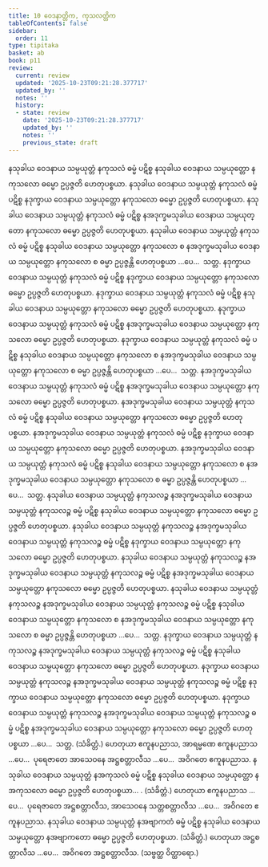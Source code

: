 ```yaml
---
title: 10 ဝေဒနာတ္တိက, ကုသလတ္တိက
tableOfContents: false
sidebar:
  order: 11
type: tipitaka
basket: ab
book: p11
review:
  current: review
  updated: '2025-10-23T09:21:28.377717'
  updated_by: ''
  notes: ''
  history:
  - state: review
    date: '2025-10-23T09:21:28.377717'
    updated_by: ''
    notes: ''
    previous_state: draft
---
```



<ReviewStatus review={frontmatter.review} showDetails={true} />

<HypothesisAnnotation frontmatter={frontmatter} />

<DynamicBreadcrumb />

<Division number="39" book="p11" e="ch" v="40" p="149">

<Paragraph number="93" book="p11">
နသုခါယ ဝေဒနာယ သမ္ပယုတ္တံ နကုသလံ ဓမ္မံ ပဋိစ္စ နသုခါယ ဝေဒနာယ သမ္ပယုတ္တော နကုသလော ဓမ္မော ဥပ္ပဇ္ဇတိ ဟေတုပစ္စယာ. နသုခါယ ဝေဒနာယ သမ္ပယုတ္တံ နကုသလံ ဓမ္မံ ပဋိစ္စ နဒုက္ခာယ ဝေဒနာယ သမ္ပယုတ္တော နကုသလော ဓမ္မော ဥပ္ပဇ္ဇတိ ဟေတုပစ္စယာ. နသုခါယ ဝေဒနာယ သမ္ပယုတ္တံ နကုသလံ ဓမ္မံ ပဋိစ္စ နအဒုက္ခမသုခါယ ဝေဒနာယ သမ္ပယုတ္တော နကုသလော ဓမ္မော ဥပ္ပဇ္ဇတိ ဟေတုပစ္စယာ. နသုခါယ ဝေဒနာယ သမ္ပယုတ္တံ နကုသလံ ဓမ္မံ ပဋိစ္စ နသုခါယ ဝေဒနာယ သမ္ပယုတ္တော နကုသလော စ နအဒုက္ခမသုခါယ ဝေဒနာယ သမ္ပယုတ္တော နကုသလော စ ဓမ္မာ ဥပ္ပဇ္ဇန္တိ ဟေတုပစ္စယာ …ပေ…  သတ္တ.
</Paragraph>

<Paragraph number="94" book="p11">
နဒုက္ခာယ ဝေဒနာယ သမ္ပယုတ္တံ နကုသလံ ဓမ္မံ ပဋိစ္စ နဒုက္ခာယ ဝေဒနာယ သမ္ပယုတ္တော နကုသလော ဓမ္မော ဥပ္ပဇ္ဇတိ ဟေတုပစ္စယာ. နဒုက္ခာယ ဝေဒနာယ သမ္ပယုတ္တံ နကုသလံ ဓမ္မံ ပဋိစ္စ နသုခါယ ဝေဒနာယ သမ္ပယုတ္တော နကုသလော ဓမ္မော ဥပ္ပဇ္ဇတိ ဟေတုပစ္စယာ. နဒုက္ခာယ ဝေဒနာယ သမ္ပယုတ္တံ နကုသလံ ဓမ္မံ ပဋိစ္စ နအဒုက္ခမသုခါယ ဝေဒနာယ သမ္ပယုတ္တော နကုသလော ဓမ္မော ဥပ္ပဇ္ဇတိ ဟေတုပစ္စယာ. နဒုက္ခာယ ဝေဒနာယ သမ္ပယုတ္တံ နကုသလံ ဓမ္မံ ပဋိစ္စ နသုခါယ ဝေဒနာယ သမ္ပယုတ္တော နကုသလော စ နအဒုက္ခမသုခါယ ဝေဒနာယ သမ္ပယုတ္တော နကုသလော စ ဓမ္မာ ဥပ္ပဇ္ဇန္တိ ဟေတုပစ္စယာ …ပေ…  သတ္တ.
</Paragraph>

<Paragraph number="95" book="p11">
နအဒုက္ခမသုခါယ ဝေဒနာယ သမ္ပယုတ္တံ နကုသလံ ဓမ္မံ ပဋိစ္စ နအဒုက္ခမသုခါယ ဝေဒနာယ သမ္ပယုတ္တော နကုသလော ဓမ္မော ဥပ္ပဇ္ဇတိ ဟေတုပစ္စယာ. နအဒုက္ခမသုခါယ ဝေဒနာယ သမ္ပယုတ္တံ နကုသလံ ဓမ္မံ ပဋိစ္စ နသုခါယ ဝေဒနာယ သမ္ပယုတ္တော နကုသလော ဓမ္မော ဥပ္ပဇ္ဇတိ ဟေတုပစ္စယာ. နအဒုက္ခမသုခါယ ဝေဒနာယ သမ္ပယုတ္တံ နကုသလံ ဓမ္မံ ပဋိစ္စ နဒုက္ခာယ ဝေဒနာယ သမ္ပယုတ္တော နကုသလော ဓမ္မော ဥပ္ပဇ္ဇတိ ဟေတုပစ္စယာ. နအဒုက္ခမသုခါယ ဝေဒနာယ သမ္ပယုတ္တံ နကုသလံ ဓမ္မံ ပဋိစ္စ နသုခါယ ဝေဒနာယ သမ္ပယုတ္တော နကုသလော စ နအဒုက္ခမသုခါယ ဝေဒနာယ သမ္ပယုတ္တော နကုသလော စ ဓမ္မာ ဥပ္ပဇ္ဇန္တိ ဟေတုပစ္စယာ …ပေ…  သတ္တ.
</Paragraph>

</Division>
<Division number="40" book="p11" e="ch" v="40" p="150">

<Paragraph number="96" book="p11">
နသုခါယ ဝေဒနာယ သမ္ပယုတ္တံ နကုသလဉ္စ နအဒုက္ခမသုခါယ ဝေဒနာယ သမ္ပယုတ္တံ နကုသလဉ္စ ဓမ္မံ ပဋိစ္စ နသုခါယ ဝေဒနာယ သမ္ပယုတ္တော နကုသလော ဓမ္မော ဥပ္ပဇ္ဇတိ ဟေတုပစ္စယာ. နသုခါယ ဝေဒနာယ သမ္ပယုတ္တံ နကုသလဉ္စ နအဒုက္ခမသုခါယ ဝေဒနာယ သမ္ပယုတ္တံ နကုသလဉ္စ ဓမ္မံ ပဋိစ္စ နဒုက္ခာယ ဝေဒနာယ သမ္ပယုတ္တော နကုသလော ဓမ္မော ဥပ္ပဇ္ဇတိ ဟေတုပစ္စယာ. နသုခါယ ဝေဒနာယ သမ္ပယုတ္တံ နကုသလဉ္စ နအဒုက္ခမသုခါယ ဝေဒနာယ သမ္ပယုတ္တံ နကုသလဉ္စ ဓမ္မံ ပဋိစ္စ နအဒုက္ခမသုခါယ ဝေဒနာယ သမ္ပယုတ္တော နကုသလော ဓမ္မော ဥပ္ပဇ္ဇတိ ဟေတုပစ္စယာ. နသုခါယ ဝေဒနာယ သမ္ပယုတ္တံ နကုသလဉ္စ နအဒုက္ခမသုခါယ ဝေဒနာယ သမ္ပယုတ္တံ နကုသလဉ္စ ဓမ္မံ ပဋိစ္စ နသုခါယ ဝေဒနာယ သမ္ပယုတ္တော နကုသလော စ နအဒုက္ခမသုခါယ ဝေဒနာယ သမ္ပယုတ္တော နကုသလော စ ဓမ္မာ ဥပ္ပဇ္ဇန္တိ ဟေတုပစ္စယာ …ပေ…  သတ္တ.
</Paragraph>

<Paragraph number="97" book="p11">
နဒုက္ခာယ ဝေဒနာယ သမ္ပယုတ္တံ နကုသလဉ္စ နအဒုက္ခမသုခါယ ဝေဒနာယ သမ္ပယုတ္တံ နကုသလဉ္စ ဓမ္မံ ပဋိစ္စ နသုခါယ ဝေဒနာယ သမ္ပယုတ္တော နကုသလော ဓမ္မော ဥပ္ပဇ္ဇတိ ဟေတုပစ္စယာ. နဒုက္ခာယ ဝေဒနာယ သမ္ပယုတ္တံ နကုသလဉ္စ နအဒုက္ခမသုခါယ ဝေဒနာယ သမ္ပယုတ္တံ နကုသလဉ္စ ဓမ္မံ ပဋိစ္စ နဒုက္ခာယ ဝေဒနာယ သမ္ပယုတ္တော နကုသလော ဓမ္မော ဥပ္ပဇ္ဇတိ ဟေတုပစ္စယာ. နဒုက္ခာယ ဝေဒနာယ သမ္ပယုတ္တံ နကုသလဉ္စ နအဒုက္ခမသုခါယ ဝေဒနာယ သမ္ပယုတ္တံ နကုသလဉ္စ ဓမ္မံ ပဋိစ္စ နအဒုက္ခမသုခါယ ဝေဒနာယ သမ္ပယုတ္တော နကုသလော ဓမ္မော ဥပ္ပဇ္ဇတိ ဟေတုပစ္စယာ …ပေ…  သတ္တ. (သံခိတ္တံ.)
</Paragraph>

<Paragraph number="98" book="p11">
ဟေတုယာ ဧကူနပညာသ, အာရမ္မဏေ ဧကူနပညာသ …ပေ…  ပုရေဇာတေ အာသေဝနေ အဋ္ဌစတ္တာလီသ …ပေ…  အဝိဂတေ ဧကူနပညာသ.
</Paragraph>

</Division>
<Division number="41" book="p11" e="ch" v="40" p="151">

<Paragraph number="99" book="p11">
နသုခါယ ဝေဒနာယ သမ္ပယုတ္တံ နအကုသလံ ဓမ္မံ ပဋိစ္စ နသုခါယ ဝေဒနာယ သမ္ပယုတ္တော နအကုသလော ဓမ္မော ဥပ္ပဇ္ဇတိ ဟေတုပစ္စယာ… . (သံခိတ္တံ.)
</Paragraph>

<Paragraph number="100" book="p11">
ဟေတုယာ ဧကူနပညာသ …ပေ…  ပုရေဇာတေ အဋ္ဌစတ္တာလီသ, အာသေဝနေ သတ္တစတ္တာလီသ …ပေ…  အဝိဂတေ ဧကူနပညာသ.
</Paragraph>

</Division>
<Division number="42" book="p11" e="ch" v="40" p="151">

<Paragraph number="101" book="p11">
နသုခါယ ဝေဒနာယ သမ္ပယုတ္တံ နအဗျာကတံ ဓမ္မံ ပဋိစ္စ နသုခါယ ဝေဒနာယ သမ္ပယုတ္တော နအဗျာကတော ဓမ္မော ဥပ္ပဇ္ဇတိ ဟေတုပစ္စယာ. (သံခိတ္တံ.)
</Paragraph>

<Paragraph number="102" book="p11">
ဟေတုယာ အဋ္ဌစတ္တာလီသ …ပေ…  အဝိဂတေ အဋ္ဌစတ္တာလီသ. (သဗ္ဗတ္ထ ဝိတ္ထာရော.)
</Paragraph>
</Division>